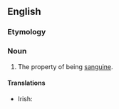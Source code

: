 ==English==

===Etymology===
{{suffix|en|sanguine|ness}}

===Noun===
{{en-noun|-}}

# The property of being [[sanguine]].

====Translations====
{{trans-top|the property of being sanguine}}
* Irish: {{t|ga|mórmhisneach|m}}
{{trans-mid}}
{{trans-bottom}}